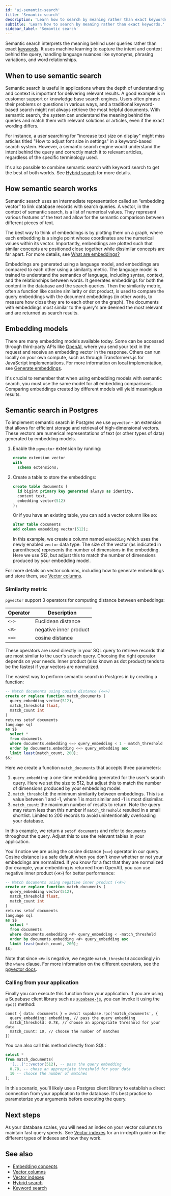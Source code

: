 ```yaml
---
id: 'ai-semantic-search'
title: 'Semantic search'
description: 'Learn how to search by meaning rather than exact keywords.'
subtitle: 'Learn how to search by meaning rather than exact keywords.'
sidebar_label: 'Semantic search'
---
```


Semantic search interprets the meaning behind user queries rather than exact [keywords](/docs/guides/ai/keyword-search). It uses machine learning to capture the intent and context behind the query, handling language nuances like synonyms, phrasing variations, and word relationships.

## When to use semantic search

Semantic search is useful in applications where the depth of understanding and context is important for delivering relevant results. A good example is in customer support or knowledge base search engines. Users often phrase their problems or questions in various ways, and a traditional keyword-based search might not always retrieve the most helpful documents. With semantic search, the system can understand the meaning behind the queries and match them with relevant solutions or articles, even if the exact wording differs.

For instance, a user searching for "increase text size on display" might miss articles titled "How to adjust font size in settings" in a keyword-based search system. However, a semantic search engine would understand the intent behind the query and correctly match it to relevant articles, regardless of the specific terminology used.

It's also possible to combine semantic search with keyword search to get the best of both worlds. See [Hybrid search](/docs/guides/ai/hybrid-search) for more details.

## How semantic search works

Semantic search uses an intermediate representation called an “embedding vector” to link database records with search queries. A vector, in the context of semantic search, is a list of numerical values. They represent various features of the text and allow for the semantic comparison between different pieces of text.

The best way to think of embeddings is by plotting them on a graph, where each embedding is a single point whose coordinates are the numerical values within its vector. Importantly, embeddings are plotted such that similar concepts are positioned close together while dissimilar concepts are far apart. For more details, see [What are embeddings?](/docs/guides/ai/concepts#what-are-embeddings)

Embeddings are generated using a language model, and embeddings are compared to each other using a similarity metric. The language model is trained to understand the semantics of language, including syntax, context, and the relationships between words. It generates embeddings for both the content in the database and the search queries. Then the similarity metric, often a function like cosine similarity or dot product, is used to compare the query embeddings with the document embeddings (in other words, to measure how close they are to each other on the graph). The documents with embeddings most similar to the query's are deemed the most relevant and are returned as search results.

## Embedding models

There are many embedding models available today. Some can be accessed through third-party APIs like [OpenAI](https://platform.openai.com/docs/guides/embeddings), where you send your text in the request and receive an embedding vector in the response. Others can run locally on your own compute, such as through Transformers.js for JavaScript implementations. For more information on local implementation, see [Generate embeddings](/docs/guides/ai/quickstarts/generate-text-embeddings).

It's crucial to remember that when using embedding models with semantic search, you must use the same model for all embedding comparisons. Comparing embeddings created by different models will yield meaningless results.

## Semantic search in Postgres

To implement semantic search in Postgres we use `pgvector` - an extension that allows for efficient storage and retrieval of high-dimensional vectors. These vectors are numerical representations of text (or other types of data) generated by embedding models.

1. Enable the `pgvector` extension by running:

   ```sql
   create extension vector
   with
     schema extensions;
   ```

1. Create a table to store the embeddings:

   ```sql
   create table documents (
     id bigint primary key generated always as identity,
     content text,
     embedding vector(512)
   );
   ```

   Or if you have an existing table, you can add a vector column like so:

   ```sql
   alter table documents
   add column embedding vector(512);
   ```

   In this example, we create a column named `embedding` which uses the newly enabled `vector` data type. The size of the vector (as indicated in parentheses) represents the number of dimensions in the embedding. Here we use 512, but adjust this to match the number of dimensions produced by your embedding model.

For more details on vector columns, including how to generate embeddings and store them, see [Vector columns](/docs/guides/ai/vector-columns).

### Similarity metric

`pgvector` support 3 operators for computing distance between embeddings:

| **Operator** | **Description**        |
| ------------ | ---------------------- |
| `<->`        | Euclidean distance     |
| `<#>`        | negative inner product |
| `<=>`        | cosine distance        |

These operators are used directly in your SQL query to retrieve records that are most similar to the user's search query. Choosing the right operator depends on your needs. Inner product (also known as dot product) tends to be the fastest if your vectors are normalized.

The easiest way to perform semantic search in Postgres in by creating a function:

```sql
-- Match documents using cosine distance (<=>)
create or replace function match_documents (
  query_embedding vector(512),
  match_threshold float,
  match_count int
)
returns setof documents
language sql
as $$
  select *
  from documents
  where documents.embedding <=> query_embedding < 1 - match_threshold
  order by documents.embedding <=> query_embedding asc
  limit least(match_count, 200);
$$;
```

Here we create a function `match_documents` that accepts three parameters:

1. `query_embedding`: a one-time embedding generated for the user's search query. Here we set the size to 512, but adjust this to match the number of dimensions produced by your embedding model.
1. `match_threshold`: the minimum similarity between embeddings. This is a value between 1 and -1, where 1 is most similar and -1 is most dissimilar.
1. `match_count`: the maximum number of results to return. Note the query may return less than this number if `match_threshold` resulted in a small shortlist. Limited to 200 records to avoid unintentionally overloading your database.

In this example, we return a `setof documents` and refer to `documents` throughout the query. Adjust this to use the relevant tables in your application.

You'll notice we are using the cosine distance (`<=>`) operator in our query. Cosine distance is a safe default when you don't know whether or not your embeddings are normalized. If you know for a fact that they are normalized (for example, your embedding is returned from OpenAI), you can use negative inner product (`<#>`) for better performance:

```sql
-- Match documents using negative inner product (<#>)
create or replace function match_documents (
  query_embedding vector(512),
  match_threshold float,
  match_count int
)
returns setof documents
language sql
as $$
  select *
  from documents
  where documents.embedding <#> query_embedding < -match_threshold
  order by documents.embedding <#> query_embedding asc
  limit least(match_count, 200);
$$;
```

Note that since `<#>` is negative, we negate `match_threshold` accordingly in the `where` clause. For more information on the different operators, see the [pgvector docs](https://github.com/pgvector/pgvector?tab=readme-ov-file#vector-operators).

### Calling from your application

Finally you can execute this function from your application. If you are using a Supabase client library such as [`supabase-js`](https://github.com/supabase/supabase-js), you can invoke it using the `rpc()` method:

```tsx
const { data: documents } = await supabase.rpc('match_documents', {
  query_embedding: embedding, // pass the query embedding
  match_threshold: 0.78, // choose an appropriate threshold for your data
  match_count: 10, // choose the number of matches
})
```

You can also call this method directly from SQL:

```sql
select *
from match_documents(
  '[...]'::vector(512), -- pass the query embedding
  0.78, -- chose an appropriate threshold for your data
  10 -- choose the number of matches
);
```

In this scenario, you'll likely use a Postgres client library to establish a direct connection from your application to the database. It's best practice to parameterize your arguments before executing the query.

## Next steps

As your database scales, you will need an index on your vector columns to maintain fast query speeds. See [Vector indexes](/docs/guides/ai/vector-indexes) for an in-depth guide on the different types of indexes and how they work.

## See also

- [Embedding concepts](/docs/guides/ai/concepts)
- [Vector columns](/docs/guides/ai/vector-columns)
- [Vector indexes](/docs/guides/ai/vector-indexes)
- [Hybrid search](/docs/guides/ai/hybrid-search)
- [Keyword search](/docs/guides/ai/keyword-search)
